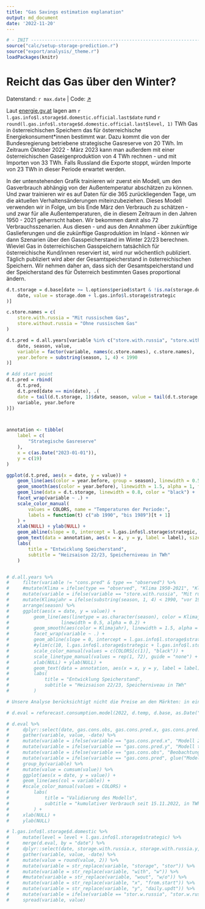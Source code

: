```yaml
---
title: "Gas Savings estimation explanation"
output: md_document
date: '2022-11-20'
---
```


```r
# - INIT -----------------------------------------------------------------------
source("calc/setup-storage-prediction.r")
source("export/analysis/_theme.r")
loadPackages(knitr)
```


# Reicht das Gas über den Winter?
<p class="meta">
    Datenstand: `r max.date` | 
    Code: <a href="https://github.com/energy-monitor/explore/blob/main/analysis/gas-storage.rmd" target="_blank">↗</a>
</p>

Laut [energie.gv.at](https://energie.gv.at) lagen am `r l.gas.info$l.storage$d.domestic.official.last$date` rund `r round(l.gas.info$l.storage$d.domestic.official.last$level, 1)` TWh Gas in österreichischen Speichern das für österreichische Energiekonsument*innen bestimmt war. Dazu kommt die von der Bundesregierung betriebene strategische Gasreserve von 20 TWh. Im Zeitraum Oktober 2022 - März 2023 kann man außerdem mit einer österreichischen Gaseigenproduktion von 4 TWh rechnen - und mit Importen von 33 TWh. Falls Russland die Exporte stoppt, würden Importe von 23 TWh in dieser Periode erwartet werden. 

In der untenstehenden Grafik trainieren wir zuerst ein Modell, um den Gasverbrauch abhängig von der Außentemperatur abschätzen zu können. Und zwar trainieren wir es auf Daten für die 365 zurückliegenden Tage, um die aktuellen Verhaltensänderungen miteinzubeziehen. Dieses Modell verwenden wir in Folge, um bis Ende März den Verbrauch zu schätzen - und zwar für alle Außentemperaturen, die in diesem Zeitraum in den Jahren 1950 - 2021 geherrscht haben. Wir bekommen damit also 72 Verbrauchsszenarien. Aus diesen - und aus den Annahmen über zukünftige Gaslieferungen und die zukünftige Gasproduktion im Inland - können wir dann Szenarien über den Gasspeicherstand im Winter 22/23 berechnen. Wieviel Gas in österreichischen Gasspeichern tatsächlich für österreichische Kund/innen reserviert ist, wird nur wöchentlich publiziert. Täglich publiziert wird aber der Gesamtspeicherstand in österreichischen Speichern. Wir nehmen daher an, dass sich der Gesamtspeicherstand und der Speicherstand des für Österreich bestimmten Gases proportional ändern. 

```r
d.t.storage = d.base[date >= l.options$period$start & !is.na(storage.dom), .(
    date, value = storage.dom + l.gas.info$l.storage$strategic
)]

c.store.names = c(
    store.with.russia = "Mit russischem Gas",
    store.without.russia = "Ohne russischem Gas"
)

d.t.pred = d.all.years[variable %in% c("store.with.russia", "store.without.russia")][type == "observed"][, .(
    date, season, value,
    variable = factor(variable, names(c.store.names), c.store.names),
    year.before = substring(season, 1, 4) < 1990
)]

# Add start point
d.t.pred = rbind(
    d.t.pred,
    d.t.pred[date == min(date), .(
    date = tail(d.t.storage, 1)$date, season, value = tail(d.t.storage, 1)$value,
    variable, year.before
)])



annotation <- tibble(
    label = c(
        "Strategische Gasreserve"
    ),
    x = c(as.Date("2023-01-01")),
    y = c(19)
)

ggplot(d.t.pred, aes(x = date, y = value)) +
    geom_line(aes(color = year.before, group = season), linewidth = 0.5, alpha = 0.3) +
    geom_smooth(aes(color = year.before), linewidth = 1.5, alpha = 1, fill = NA) +
    geom_line(data = d.t.storage, linewidth = 0.8, color = "black") +
    facet_wrap(variable ~ .) +
    scale_color_manual(
        values = COLORS, name = "Temperaturen der Periode:",
        labels = function(t) c("ab 1990", "bis 1989")[t + 1]
    ) +
    xlab(NULL) + ylab(NULL) +
    geom_abline(slope = 0, intercept = l.gas.info$l.storage$strategic, linetype = 2) +
    geom_text(data = annotation, aes(x = x, y = y, label = label), size = 4) +
    labs(
        title = "Entwicklung Speicherstand",
        subtitle = "Heizsaison 22/23, Speicherniveau in TWh"
    )


# d.all.years %>%
#     filter(variable != "cons.pred" & type == "observed") %>%
#     #mutate(Klima = ifelse(type == "observed", "Klima 1950-2021", "Klima 1950-2021\nkorrigiert")) |>
#     mutate(variable = ifelse(variable == "store.with.russia", "Mit russischem Gas", "Ohne russischen Gas")) %>%
#     mutate(Klimajahr = ifelse(substring(season, 1, 4) < 1990, "vor 1990", "nach 1990")) %>%
#     arrange(season) %>%
#     ggplot(aes(x = date, y = value)) +
#         geom_line(aes(linetype = as.character(season), color = Klimajahr),
#                   linewidth = 0.5, alpha = 0.2) +
#         geom_smooth(aes(color = Klimajahr), linewidth = 1.5, alpha = 1, fill = NA) +
#         facet_wrap(variable ~ .) +
#         geom_abline(slope = 0, intercept = l.gas.info$l.storage$strategic, linetype = 2) +
#         #ylim(c(10, l.gas.info$l.storage$strategic + l.gas.info$l.storage$d.domestic.last$level + 2)) +
#         scale_color_manual(values = c(COLORS[c(1)], "black")) +
#         scale_linetype_manual(values = rep(1, 72), guide = "none") +
#         xlab(NULL) + ylab(NULL) +
#         geom_text(data = annotation, aes(x = x, y = y, label = label), size = 4) + 
#         labs(
#             title = "Entwicklung Speicherstand",
#             subtitle = "Heizsaison 22/23, Speicherniveau in TWh"
#         )
```



```r
# Unsere Analyse berücksichtigt nicht die Preise an den Märkten: in einem sehr kalten Winter würden die Preise massiv steigen, und der Verbrauch würde unter unserer Abschätzung liegen. Da wir rollierend die Temperaturabhängigkeit schätzen, fließt der Effekt sich verändernder Preise aber nur langsam ins Modell ein. Würde der Winter sehr warm, würden die Preise fallen, und der Verbrauch steigen, die Einsparungen wären also geringer, als von uns abgeschätzt. In Summe sollte der Preiseffekt also dazu führen, dass der Speicherstand am Ende des Winters innerhalb der von uns ausgewiesenen Spannbreite liegt: wird der Winter sehr kalt, würde mehr gespart werden als von uns vorhergesagt, wird er sehr warm, weniger.

# d.eval = reforecast.consumption.model(2022, d.temp, d.base, as.Date("2022-11-15"), max.date)

# d.eval %>%
#     dplyr::select(date, gas.cons.obs, gas.cons.pred.x, gas.cons.pred.y, gas.cons.pred) %>%
#     gather(variable, value, -date) %>%
#     mutate(variable = ifelse(variable == "gas.cons.pred.x", "Modell 2022-11-15", variable)) %>%
#     mutate(variable = ifelse(variable == "gas.cons.pred.y", "Modell tägliches Update", variable)) %>%
#     mutate(variable = ifelse(variable == "gas.cons.obs", "Beobachtung", variable)) %>%
#     mutate(variable = ifelse(variable == "gas.cons.pred", glue("Modell {max.date}"), variable)) %>%
#     group_by(variable) %>%
#     mutate(value = cumsum(value)) %>%
#     ggplot(aes(x = date, y = value)) +
#     geom_line(aes(col = variable)) +
#     #scale_color_manual(values = COLORS) +
#         labs(
#             title = "Validierung des Modells",
#             subtitle = "kumulativer Verbrauch seit 15.11.2022, in TWh"
#         ) +
#     xlab(NULL) +
#     ylab(NULL)
```
```r
# l.gas.info$l.storage$d.domestic %>%
#     mutate(level = level + l.gas.info$l.storage$strategic) %>%
#     merge(d.eval, by = "date") %>%
#     dplyr::select(date, storage.with.russia.x, storage.with.russia.y, storage.with.russia, level) %>%
#     gather(variable, value, -date) %>%
#     mutate(value = round(value, 2)) %>%
#     mutate(variable = str_replace(variable, "storage", "stor")) %>%
#     mutate(variable = str_replace(variable, "with", "w")) %>%
#     #mutate(variable = str_replace(variable, "wout", "w/o")) %>%
#     mutate(variable = str_replace(variable, "x", "from.start")) %>%
#     mutate(variable = str_replace(variable, "y", "daily.updt")) %>%
#     mutate(variable = ifelse(variable == "stor.w.russia", "stor.w.russia.from.end", variable)) |>
#     spread(variable, value)
```

